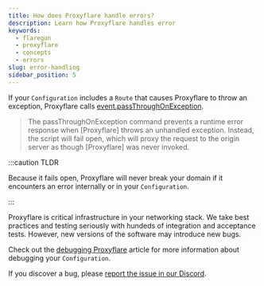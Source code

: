 ```yaml
---
title: How does Proxyflare handle errors?
description: Learn how Proxyflare handles error
keywords:
  - flaregun
  - proxyflare
  - concepts
  - errors
slug: error-handling
sidebar_position: 5
---
```


If your `Configuration` includes a `Route` that causes Proxyflare to throw an exception, Proxyflare calls [event.passThroughOnException](https://developers.cloudflare.com/workers/runtime-apis/fetch-event/#passthroughonexception).

> The passThroughOnException command prevents a runtime error response when [Proxyflare] throws an unhandled exception. Instead, the script will fail open, which will proxy the request to the origin server as though [Proxyflare] was never invoked.

:::caution TLDR

Because it fails open, Proxyflare will never break your domain if it encounters an error internally or in your `Configuration`.

:::

Proxyflare is critical infrastructure in your networking stack. We take best practices and testing seriously with hundeds of integration and acceptance tests. However, new versions of the software may introduce new bugs.

Check out the [debugging Proxyflare](/docs/latest/proxyflare/plugin/tutorials/debugging-proxyflare/) article for more information about debugging your `Configuration`.

If you discover a bug, please [report the issue in our Discord](https://discord.gg/ZqeZsA3qCT).
